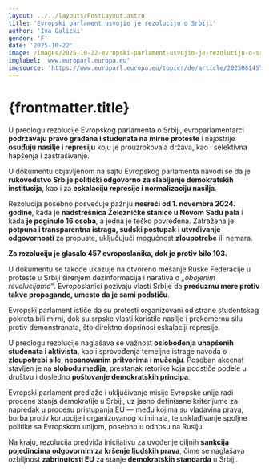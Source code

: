 ```yaml
---
layout: ../../layouts/PostLayout.astro
title: 'Evropski parlament usvojio je rezoluciju o Srbiji'
author: 'Iva Galicki'
gender: 'F'
date: '2025-10-22'
image: /images/2025-10-22-evropski-parlament-usvojio-je-rezoluciju-o-srbiji/0.jpeg
imglabel: 'www.europarl.europa.eu'
imgsource: 'https://www.europarl.europa.eu/topics/de/article/20250814STO29910/lage-der-eu-2025-verfolgen-sie-die-debatte-im-europaischen-parlament'
---
```



# {frontmatter.title}

U predlogu rezolucije Evropskog parlamenta o Srbiji, evroparlamentarci **podržavaju pravo građana i studenata na mirne proteste** i najoštrije **osuđuju nasilje i represiju** koju je prouzrokovala država, kao i selektivna hapšenja i zastrašivanje.

U dokumentu objavljenom na sajtu Evropskog parlamenta navodi se da je **rukovodstvo Srbije politički odgovorno za slabljenje demokratskih institucija**, kao i za **eskalaciju represije i normalizaciju nasilja**.

Rezolucija posebno posvećuje pažnju **nesreći od 1. novembra 2024. godine**, kada je **nadstrešnica Železničke stanice u Novom Sadu pala** i kada **je poginulo 16 osoba**, a jedna je teško povređena. Zatražena je **potpuna i transparentna istraga, sudski postupak i utvrđivanje odgovornosti** za propuste, uključujući mogućnost **zloupotrebe** ili nemara.

**Za rezoluciju je glasalo 457 evroposlanika, dok je protiv bilo 103.**

U dokumentu se takođe ukazuje na otvoreno mešanje Ruske Federacije u proteste u Srbiji širenjem dezinformacija i narativa o _„obojenim revolucijama“_. Evroposlanici pozivaju vlasti Srbije da **preduzmu mere protiv takve propagande, umesto da je sami podstiču**.

Evropski parlament ističe da su protesti organizovani od strane studentskog pokreta bili mirni, dok su srpske vlasti koristile nasilje i prekomernu silu protiv demonstranata, što direktno doprinosi eskalaciji represije.

U predlogu rezolucije naglašava se važnost **oslobođenja uhapšenih studenata i aktivista**, kao i sprovođenja temeljne istrage navoda o **zloupotrebi sile, neosnovanim pritvorima i mučenju**. Poseban akcenat stavljen je na **slobodu medija**, prestanak retorike koja podstiče podele u društvu i dosledno **poštovanje demokratskih principa**.

Evropski parlament predlaže i uključivanje misije Evropske unije radi procene stanja demokratije u Srbiji, uz jasno definisane kriterijume za napredak u procesu pristupanja EU — među kojima su vladavina prava, borba protiv korupcije i organizovanog kriminala, te usklađivanje spoljne politike sa Evropskom unijom, posebno u odnosu na Rusiju.

Na kraju, rezolucija predviđa inicijativu za uvođenje ciljnih **sankcija pojedincima odgovornim za kršenje ljudskih prava**, čime se naglašava ozbiljnost **zabrinutosti EU** za stanje **demokratskih standarda** u Srbiji.
